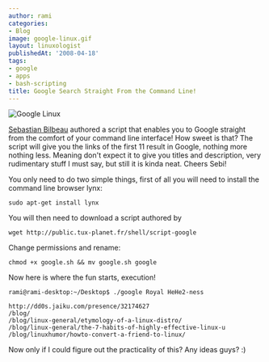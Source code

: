 ```yaml
---
author: rami
categories:
- Blog
image: google-linux.gif
layout: linuxologist
publishedAt: '2008-04-18'
tags:
- google
- apps
- bash-scripting
title: Google Search Straight From the Command Line!
---
```


![Google Linux](/assets/images/content/blog/google-linux.gif)

[Sebastian Bilbeau](http://www.tux-planet.fr/blog/) authored a script that enables you to Google straight from the comfort of your command line interface! How sweet is that? The script will give you the links of the first 11 result in Google, nothing more nothing less. Meaning don't expect it to give you titles and description, very rudimentary stuff I must say, but still it is kinda neat. Cheers Sebi!

You only need to do two simple things, first of all you will need to install the command line browser lynx:

    sudo apt-get install lynx

You will then need to download a script authored by

    wget http://public.tux-planet.fr/shell/script-google

Change permissions and rename:

    chmod +x google.sh && mv google.sh google

Now here is where the fun starts, execution!

    rami@rami-desktop:~/Desktop$ ./google Royal HeHe2-ness

    http://dd0s.jaiku.com/presence/32174627
    /blog/ 
    /blog/linux-general/etymology-of-a-linux-distro/ 
    /blog/linux-general/the-7-habits-of-highly-effective-linux-u 
    /blog/linuxhumor/howto-convert-a-friend-to-linux/

Now only if I could figure out the practicality of this? Any ideas guys? :)